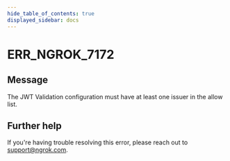```yaml
---
hide_table_of_contents: true
displayed_sidebar: docs
---
```



# ERR_NGROK_7172

## Message

The JWT Validation configuration must have at least one issuer in the allow list.

<ErrorDetails error="err_ngrok_7172" />

## Further help

If you're having trouble resolving this error, please reach out to [support@ngrok.com](mailto:support@ngrok.com?subject=Help%20with%20ERR_NGROK_7172).

